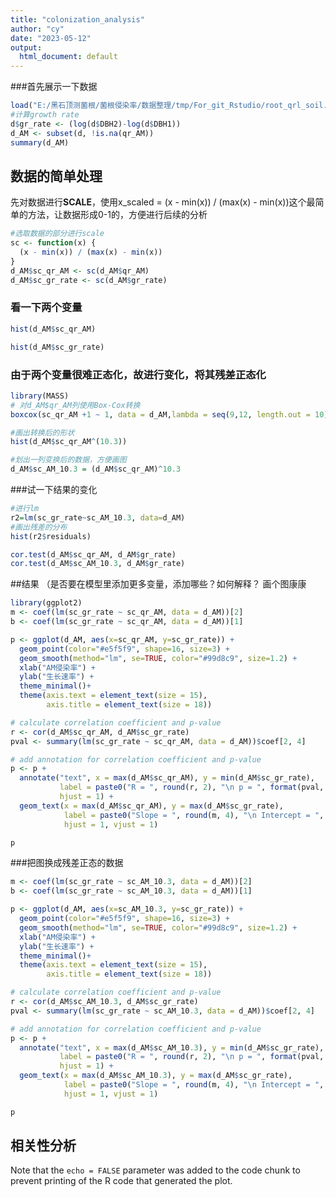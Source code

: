 ---
title: "colonization_analysis"
author: "cy"
date: "2023-05-12"
output:
  html_document: default
---

###首先展示一下数据 

```{r d}
load("E:/黑石顶测菌根/菌根侵染率/数据整理/tmp/For_git_Rstudio/root_qrl_soil.RData")
#计算growth rate
d$gr_rate <- (log(d$DBH2)-log(d$DBH1))
d_AM <- subset(d, !is.na(qr_AM))
summary(d_AM)
```

## 数据的简单处理

先对数据进行**SCALE**，使用x_scaled = (x - min(x)) / (max(x) - min(x))这个最简单的方法，让数据形成0-1的，方便进行后续的分析

```{r d_AM, echo=FALSE}
#选取数据的部分进行scale
sc <- function(x) {
  (x - min(x)) / (max(x) - min(x))
}
d_AM$sc_qr_AM <- sc(d_AM$qr_AM)
d_AM$sc_gr_rate <- sc(d_AM$gr_rate)
```
### 看一下两个变量
```{r}
hist(d_AM$sc_qr_AM)
```

```{r}
hist(d_AM$sc_gr_rate)
```
### 由于两个变量很难正态化，故进行变化，将其残差正态化
```{r}
library(MASS)
# 对d_AM$qr_AM列使用Box-Cox转换
boxcox(sc_qr_AM +1 ~ 1, data = d_AM,lambda = seq(9,12, length.out = 10))
```
```{r}
#画出转换后的形状
hist(d_AM$sc_qr_AM^(10.3))

#划出一列变换后的数据，方便画图
d_AM$sc_AM_10.3 = (d_AM$sc_qr_AM)^10.3
```
###试一下结果的变化

```{r}
#进行lm
r2=lm(sc_gr_rate~sc_AM_10.3, data=d_AM)
#画出残差的分布
hist(r2$residuals)
```

```{r}


cor.test(d_AM$sc_qr_AM, d_AM$gr_rate)
cor.test(d_AM$sc_AM_10.3, d_AM$gr_rate)
```
##结果
（是否要在模型里添加更多变量，添加哪些？如何解释？
画个图康康
```{r}
library(ggplot2)
m <- coef(lm(sc_gr_rate ~ sc_qr_AM, data = d_AM))[2]
b <- coef(lm(sc_gr_rate ~ sc_qr_AM, data = d_AM))[1]

p <- ggplot(d_AM, aes(x=sc_qr_AM, y=sc_gr_rate)) + 
  geom_point(color="#e5f5f9", shape=16, size=3) + 
  geom_smooth(method="lm", se=TRUE, color="#99d8c9", size=1.2) +
  xlab("AM侵染率") + 
  ylab("生长速率") +
  theme_minimal()+
  theme(axis.text = element_text(size = 15),
        axis.title = element_text(size = 18))

# calculate correlation coefficient and p-value
r <- cor(d_AM$sc_qr_AM, d_AM$sc_gr_rate)
pval <- summary(lm(sc_gr_rate ~ sc_qr_AM, data = d_AM))$coef[2, 4]

# add annotation for correlation coefficient and p-value
p <- p +
  annotate("text", x = max(d_AM$sc_qr_AM), y = min(d_AM$sc_gr_rate), 
           label = paste0("R = ", round(r, 2), "\n p = ", format(pval, scientific = TRUE, digits = 2)),
           hjust = 1) +
  geom_text(x = max(d_AM$sc_qr_AM), y = max(d_AM$sc_gr_rate), 
            label = paste0("Slope = ", round(m, 4), "\n Intercept = ", round(b, 2)), 
            hjust = 1, vjust = 1)

p

```
###把图换成残差正态的数据
```{r}
m <- coef(lm(sc_gr_rate ~ sc_AM_10.3, data = d_AM))[2]
b <- coef(lm(sc_gr_rate ~ sc_AM_10.3, data = d_AM))[1]

p <- ggplot(d_AM, aes(x=sc_AM_10.3, y=sc_gr_rate)) + 
  geom_point(color="#e5f5f9", shape=16, size=3) + 
  geom_smooth(method="lm", se=TRUE, color="#99d8c9", size=1.2) +
  xlab("AM侵染率") + 
  ylab("生长速率") +
  theme_minimal()+
  theme(axis.text = element_text(size = 15),
        axis.title = element_text(size = 18))

# calculate correlation coefficient and p-value
r <- cor(d_AM$sc_AM_10.3, d_AM$sc_gr_rate)
pval <- summary(lm(sc_gr_rate ~ sc_AM_10.3, data = d_AM))$coef[2, 4]

# add annotation for correlation coefficient and p-value
p <- p +
  annotate("text", x = max(d_AM$sc_AM_10.3), y = min(d_AM$sc_gr_rate), 
           label = paste0("R = ", round(r, 2), "\n p = ", format(pval, scientific = TRUE, digits = 2)),
           hjust = 1) +
  geom_text(x = max(d_AM$sc_AM_10.3), y = max(d_AM$sc_gr_rate), 
            label = paste0("Slope = ", round(m, 4), "\n Intercept = ", round(b, 2)), 
            hjust = 1, vjust = 1)

p

```


## 相关性分析

Note that the `echo = FALSE` parameter was added to the code chunk to prevent printing of the R code that generated the plot.
